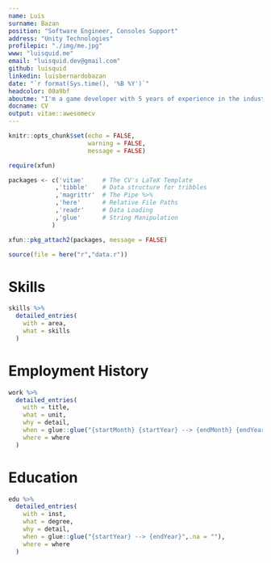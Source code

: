 ```yaml
---
name: Luis
surname: Bazan
position: "Software Engineer, Consoles Support"
address: "Unity Technologies"
profilepic: "./img/me.jpg"
www: "luisquid.me"
email: "luisquid.dev@gmail.com"
github: luisquid
linkedin: luisbernardobazan
date: "`r format(Sys.time(), '%B %Y')`"
headcolor: 00a9bf
aboutme: "I'm a game developer with 5 years of experience in the industry in different roles. I am really passionate about making games that have a social impact."
docname: CV
output: vitae::awesomecv
---
```


```r
knitr::opts_chunk$set(echo = FALSE,
                      warning = FALSE,
                      message = FALSE)

require(xfun)

packages <- c('vitae'     # The CV's LaTeX Template
             ,'tibble'    # Data structure for tribbles
             ,'magrittr'  # The Pipe %>%
             ,'here'      # Relative File Paths
             ,'readr'     # Data Loading
             ,'glue'      # String Manipulation
            )

xfun::pkg_attach2(packages, message = FALSE)

source(file = here("r","data.r"))

```

# Skills

```r

skills %>%
  detailed_entries(
    with = area,
    what = skills
  )

```

# Employment History

```r

work %>%
  detailed_entries(
    with = title,
    what = unit,
    why = detail,
    when = glue::glue("{startMonth} {startYear} --> {endMonth} {endYear}",.na = ""),
    where = where
  )

```

# Education

```r

edu %>%
  detailed_entries(
    with = inst,
    what = degree,
    why = detail,
    when = glue::glue("{startYear} --> {endYear}",.na = ""),
    where = where
  )

```


